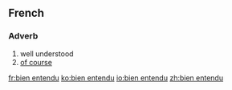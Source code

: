 ==French==

===Adverb===
{{fr-adv|head=[[bien]] [[entendu]]}}

# well understood
# [[of course]]

[[fr:bien entendu]]
[[ko:bien entendu]]
[[io:bien entendu]]
[[zh:bien entendu]]